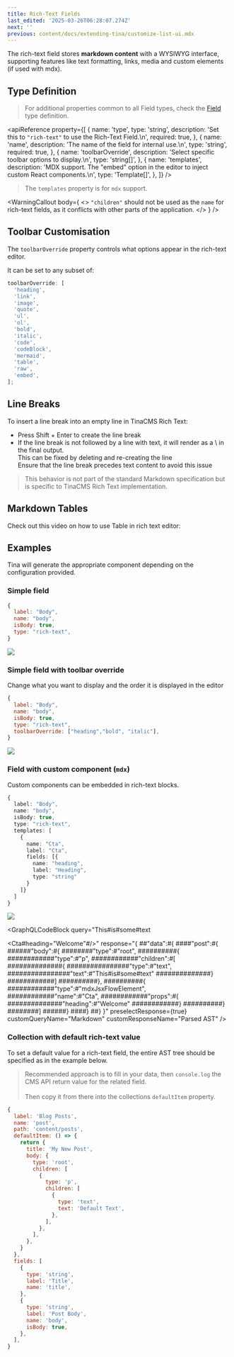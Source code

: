 ```yaml
---
title: Rich-Text Fields
last_edited: '2025-03-26T06:28:07.274Z'
next: ''
previous: content/docs/extending-tina/customize-list-ui.mdx
---
```


The rich-text field stores **markdown content** with a WYSIWYG interface, supporting features like text formatting, links, media and custom elements (if used with mdx).

## Type Definition

> For additional properties common to all Field types, check the [Field](/docs/reference/fields) type definition.

<apiReference
  property={[
    {
      name: 'type',
      type: 'string',
      description: 'Set this to `"rich-text"` to use the Rich-Text Field.\n',
      required: true,
    },
    {
      name: 'name',
      description: 'The name of the field for internal use.\n',
      type: 'string',
      required: true,
    },
    {
      name: 'toolbarOverride',
      description: 'Select specific toolbar options to display.\n',
      type: 'string[]',
    },
    {
      name: 'templates',
      description:
        'MDX support. The "embed" option in the editor to inject custom React components.\n',
      type: 'Template[]',
    },
  ]}
/>

> The `templates` property is for `mdx` support.

<WarningCallout
  body={
    <>
      `"children"` should not be used as the `name` for rich-text fields, as it
      conflicts with other parts of the application.
    </>
  }
/>

## Toolbar Customisation

The `toolbarOverride` property controls what options appear in the rich-text editor.

It can be set to any subset of:

```javascript
toolbarOverride: [
  'heading',
  'link',
  'image',
  'quote',
  'ul',
  'ol',
  'bold',
  'italic',
  'code',
  'codeBlock',
  'mermaid',
  'table',
  'raw',
  'embed',
];
```

## Line Breaks

To insert a line break into an empty line in TinaCMS Rich Text:

- Press Shift + Enter to create the line break
- If the line break is not followed by a line with text, it will render as a \ in the final output.\
  This can be fixed by deleting and re-creating the line\
  Ensure that the line break precedes text content to avoid this issue

> This behavior is not part of the standard Markdown specification but is specific to TinaCMS Rich Text implementation.

## Markdown Tables

Check out this video on how to use Table in rich text editor:

<Youtube embedSrc="https://www.youtube.com/embed/DnNTaS7lYZY?si=OoLw1D-to5qiHVNF" />

## Examples

Tina will generate the appropriate component depending on the
configuration provided.

### Simple field

```javascript
{
  label: "Body",
  name: "body",
  isBody: true,
  type: "rich-text",
}
```

![](/img/docs/reference/rtf.png)

### Simple field with toolbar override

Change what you want to display and the order it is displayed in the editor

```javascript
{
  label: "Body",
  name: "body",
  isBody: true,
  type: "rich-text",
  toolbarOverride: ["heading","bold", "italic"],
}
```

![](/img/docs/reference/blog-post.png)

### Field with custom component (`mdx`)

Custom components can be embedded in rich-text blocks.

```ts
{
  label: "Body",
  name: "body",
  isBody: true,
  type: "rich-text",
  templates: [
    {
      name: "Cta",
      label: "Cta",
      fields: [{
        name: "heading",
        label: "Heading",
        type: "string"
      }
    ]}
  ]
}
```

![](/img/docs/reference/custom-template.png)

<GraphQLCodeBlock
  query="This#is#some#text

<Cta#heading=&#x22;Welcome&#x22;#/>"
response="{
##&#x22;data&#x22;:#{
####&#x22;post&#x22;:#{
######&#x22;body&#x22;:#{
########&#x22;type&#x22;:#&#x22;root&#x22;,
##########{
############&#x22;type&#x22;:#&#x22;p&#x22;,
############&#x22;children&#x22;:#[
##############{
################&#x22;type&#x22;:#&#x22;text&#x22;,
################&#x22;text&#x22;:#&#x22;This#is#some#text&#x22;
##############}
############]
##########},
##########{
############&#x22;type&#x22;:#&#x22;mdxJsxFlowElement&#x22;,
############&#x22;name&#x22;:#&#x22;Cta&#x22;,
############&#x22;props&#x22;:#{
##############&#x22;heading&#x22;:#&#x22;Welcome&#x22;
############}
##########}
########]
######}
####}
##}
}"
preselectResponse={true}
customQueryName="Markdown"
customResponseName="Parsed AST"
/>

### Collection with default rich-text value

To set a default value for a rich-text field, the entire AST tree should be specified as in the example below.

> Recommended approach is to fill in your data, then `console.log` the CMS API return value for the related field. \
> \
> Then copy it from there into the collections `defaultItem` property.

```javascript
{
  label: 'Blog Posts',
  name: 'post',
  path: 'content/posts',
  defaultItem: () => {
    return {
      title: 'My New Post',
      body: {
        type: 'root',
        children: [
          {
            type: 'p',
            children: [
              {
                type: 'text',
                text: 'Default Text',
              },
            ],
          },
        ],
      },
    }
  },
  fields: [
    {
      type: 'string',
      label: 'Title',
      name: 'title',
    },
    {
      type: 'string',
      label: 'Post Body',
      name: 'body',
      isBody: true,
    },
  ],
}
```
